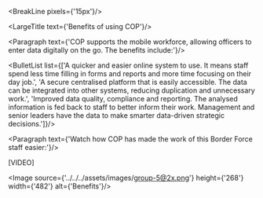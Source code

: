 
<BreakLine pixels={'15px'}/>

<LargeTitle text={'Benefits of using COP'}/>

<Paragraph text={'COP supports the mobile workforce, allowing officers to enter data digitally on the go. The benefits include:'}/>

<BulletList list={['A quicker and easier online system to use. It means staff spend less time filling in forms and reports and more time focusing on their day job.',
 'A secure centralised platform that is easily accessible. The data can be integrated into other systems, reducing duplication and unnecessary work.',
  'Improved data quality, compliance and reporting. The analysed information is fed back to staff to better inform their work. Management and senior leaders have the data to make smarter data-driven strategic decisions.']}/>

<Paragraph text={'Watch how COP has made the work of this Border Force staff easier:'}/>

[VIDEO]

<Image source={'../../../assets/images/group-5@2x.png'} height={'268'} width={'482'} alt={'Benefits'}/>